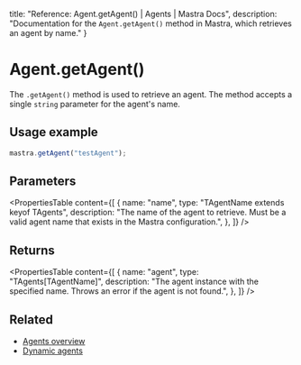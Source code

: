   title: "Reference: Agent.getAgent() | Agents | Mastra Docs",
  description: "Documentation for the `Agent.getAgent()` method in Mastra, which retrieves an agent by name."
}

# Agent.getAgent()

The `.getAgent()` method is used to retrieve an agent. The method accepts a single `string` parameter for the agent's name.

## Usage example

```typescript copy
mastra.getAgent("testAgent");
```


## Parameters

<PropertiesTable
  content={[
    {
      name: "name",
      type: "TAgentName extends keyof TAgents",
      description: "The name of the agent to retrieve. Must be a valid agent name that exists in the Mastra configuration.",
    },
  ]}
/>

## Returns

<PropertiesTable
  content={[
    {
      name: "agent",
      type: "TAgents[TAgentName]",
      description: "The agent instance with the specified name. Throws an error if the agent is not found.",
    },
  ]}
/>

## Related

- [Agents overview](../../docs/agents/overview.mdx)
- [Dynamic agents](../../docs/agents/dynamic-agents.mdx)